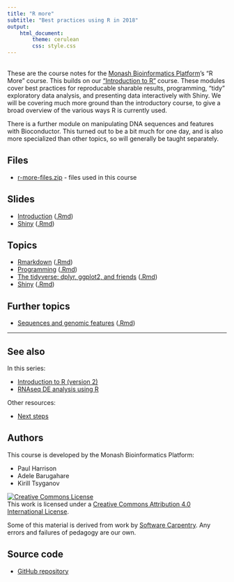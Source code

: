 ```yaml
---
title: "R more"
subtitle: "Best practices using R in 2018"
output: 
    html_document:
        theme: cerulean
        css: style.css
---
```


<br>
These are the course notes for the [Monash Bioinformatics Platform](https://www.monash.edu/researchinfrastructure/bioinformatics)'s "R More" course.
This builds on our ["Introduction to R"](https://monashdatafluency.github.io/r-intro-2/) course. These modules cover best practices for reproducable sharable results, programming, "tidy" exploratory data analysis, and presenting data interactively with Shiny. We will be covering much more ground than the introductory course, to give a broad overview of the various ways R is currently used.

There is a further module on manipulating DNA sequences and features with Bioconductor. This turned out to be a bit much for one day, and is also more specialized than other topics, so will generally be taught separately.

## Files

* [r-more-files.zip](r-more-files.zip) - files used in this course

## Slides

* [Introduction](slides/introduction.html) ([.Rmd](slides/introduction.Rmd))
* [Shiny](https://bioinformatics3.erc.monash.edu/rsconnect/content/263/#1) ([.Rmd](slides/shiny_course_notes.Rmd))

## Topics

* [Rmarkdown](topics/Rmarkdown.html) ([.Rmd](topics/Rmarkdown.Rmd))
* [Programming](topics/programming.html) ([.Rmd](topics/programming.Rmd))
* [The tidyverse: dplyr, ggplot2, and friends](topics/tidyverse.html) ([.Rmd](topics/tidyverse.Rmd))
* [Shiny](https://bioinformatics3.erc.monash.edu/rsconnect/content/79/) ([.Rmd](topics/shiny_tutorial.Rmd))

## Further topics

* [Sequences and genomic features](topics/sequences_and_features.html) ([.Rmd](topics/sequences_and_features.Rmd))

---

## See also

In this series:

* [Introduction to R (version 2)](https://monashdatafluency.github.io/r-intro-2/)
* [RNAseq DE analysis using R](http://monashbioinformaticsplatform.github.io/RNAseq-DE-analysis-with-R/)

Other resources:

* [Next steps](https://monashdatafluency.github.io/r-intro-2/next-steps.html)


## Authors

This course is developed by the Monash Bioinformatics Platform:

* Paul Harrison
* Adele Barugahare 
* Kirill Tsyganov

<a rel="license" href="http://creativecommons.org/licenses/by/4.0/"><img alt="Creative Commons License" style="border-width:0" src="figures/CC-BY.png" /></a><br />This work is licensed under a <a rel="license" href="http://creativecommons.org/licenses/by/4.0/">Creative Commons Attribution 4.0 International License</a>.

Some of this material is derived from work by [Software Carpentry](http://software-carpentry.org/). Any errors and failures of pedagogy are our own.

## Source code

* [GitHub repository](https://github.com/MonashBioinformaticsPlatform/r-more)




